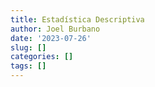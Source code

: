 ```yaml
---
title: Estadística Descriptiva
author: Joel Burbano
date: '2023-07-26'
slug: []
categories: []
tags: []
---
```

